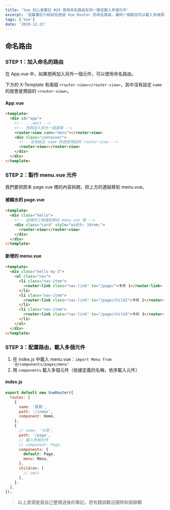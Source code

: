 ```yaml
---
title: 'Vue 初心者筆記 #24 使用命名路由在同一路徑載入多個元件'
excerpt: '這篇筆記介紹如何透過 Vue Router 的命名路由，讓同一個路徑可以載入多個頁面元件。其實這篇筆記的內容，我覺得可以加到之前的文章後面就好，但是加上去的話那一篇會太長，因此只好另外再開一篇了。'
tags: ['Vue']
date: '2019-12-23'
---
```


## 命名路由

### STEP 1：加入命名的路由

在 App.vue 中，如果想再加入另外一個元件，可以使用命名路由。

下方的 X-Template 有兩個 `<router-view></router-view>`，其中沒有設定 `name` 的就會是預設的 `<router-view>`。

#### App.vue

```html
<template>
  <div id="app">
    <!-- ...omit -->
    <!-- 想再加入另外一個選單 -->
    <router-view name="menu"></router-view>
    <div class="container">
      <!-- 沒有設定 name 的就是預設的 router-view -->
      <router-view></router-view>
    </div>
  </div>
</template>
```

### STEP 2：製作 menu.vue 元件

我們要把原本 page.vue 裡的內容拆開，把上方的連結移到 menu.vue。

#### 被縮水的 page.vue

```html
<template>
  <div class="hello">
    <!-- 這裡的三個連結移到 menu.vue 嚕 -->
    <div class="card" style="width: 18rem;">
      <router-view></router-view>
    </div>
  </div>
</template>
```

#### 新增的 menu.vue

```html
<template>
  <div class="hello my-3">
    <ul class="nav">
      <li class="nav-item">
        <router-link class="nav-link" to="/page/">卡片 1</router-link>
      </li>
      <li class="nav-item">
        <router-link class="nav-link" to="/page/child2">卡片 2</router-link>
      </li>
      <li class="nav-item">
        <router-link class="nav-link" to="/page/child3">卡片 3</router-link>
      </li>
    </ul>
  </div>
</template>
```

### STEP 3：配置路由，載入多個元件

1. 在 index.js 中載入 menu.vue：`import Menu from '@/components/pages/menu'`
2. 用 `components` 載入多個元件（依據定義的名稱，依序載入元件）

#### index.js

```javascript
export default new VueRouter({
  routes: [
    {
      name: '首頁',
      path: '/index',
      component: Home,
    },
    {
      // name: '分頁',
      path: '/page',
      // 載入多個元件
      // component: Page,
      components: {
        default: Page,
        menu: Menu,
      },
      children: [
        // omit
      ],
    },
  ],
});
```

> 以上資源是我自己整理過後的筆記，若有錯誤歡迎隨時和我聯繫
